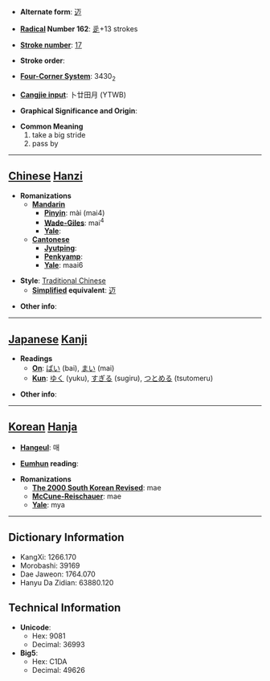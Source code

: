 * '''Alternate form''': [[迈]]

* '''[[Wiktionary:Chinese radical index| Radical]] Number 162''': [[Wiktionary:Chinese radical index 辵|辵]]+13 strokes

* '''[[Wiktionary:Chinese total strokes index|Stroke number]]''': [[Wiktionary:Chinese total strokes index 17|17]]

* '''Stroke order''': 

* '''[[Wiktionary:Chinese four corner index|Four-Corner System]]''': 3430<sub>2</sub>

* '''[[Wiktionary:Chinese Cangjie index|Cangjie input]]''': 卜廿田月 (YTWB)

* '''Graphical Significance and Origin''': 

* '''Common Meaning'''
*#take a big stride
*# pass by


----

== [[Chinese]] [[Hanzi]] ==

* '''Romanizations'''
** '''[[Mandarin]]'''
*** '''[[Pinyin]]''': mài (mai4)
*** '''[[Wade-Giles]]''': mai<sup>4</sup>
*** '''[[Yale]]''': 
** '''[[Cantonese]]'''
*** '''[[Jyutping]]''':
*** '''[[Penkyamp]]''': 
*** '''[[Yale]]''': maai6

* '''Style''': [[Traditional Chinese]] 
** '''[[Simplified Chinese|Simplified]] equivalent''': [[迈]]

* '''Other info''': 

----

== [[Japanese]] [[Kanji]] ==

* '''Readings'''
** '''[[On]]''': [[ばい]] (bai), [[まい]] (mai)
** '''[[Kun]]''': [[ゆく]] (yuku), [[すぎる]] (sugiru), [[つとめる]] (tsutomeru)

* '''Other info''':  

----

== [[Korean]] [[Hanja]] ==

* '''[[Hangeul]]''': 매

* '''[[Eumhun]] reading''': 

* '''Romanizations'''
** '''[[The 2000 South Korean Revised Romanization|The 2000 South Korean Revised]]''': mae
** '''[[McCune-Reischauer]]''': mae
** '''[[Yale]]''': mya

----

== Dictionary Information ==

* KangXi: 1266.170
* Morobashi: 39169
* Dae Jaweon: 1764.070
* Hanyu Da Zidian: 63880.120

== Technical Information ==

* '''Unicode''':
** Hex: 9081
** Decimal: 36993
* '''Big5''':
** Hex: C1DA
** Decimal: 49626